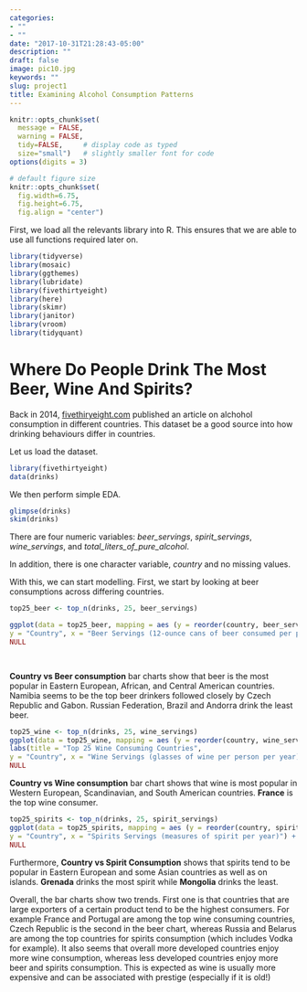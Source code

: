 ```yaml
---
categories:
- ""
- ""
date: "2017-10-31T21:28:43-05:00"
description: ""
draft: false
image: pic10.jpg
keywords: ""
slug: project1
title: Examining Alcohol Consumption Patterns
---
```



```r
knitr::opts_chunk$set(
  message = FALSE, 
  warning = FALSE, 
  tidy=FALSE,     # display code as typed
  size="small")   # slightly smaller font for code
options(digits = 3)

# default figure size
knitr::opts_chunk$set(
  fig.width=6.75, 
  fig.height=6.75,
  fig.align = "center")
```

First, we load all the relevants library into R. This ensures that we are able to use all functions required later on. 

```r
library(tidyverse)
library(mosaic)
library(ggthemes)
library(lubridate)
library(fivethirtyeight)
library(here)
library(skimr)
library(janitor)
library(vroom)
library(tidyquant)
```



# Where Do People Drink The Most Beer, Wine And Spirits?

Back in 2014, [fivethiryeight.com](https://fivethirtyeight.com/features/dear-mona-followup-where-do-people-drink-the-most-beer-wine-and-spirits/) published an article on alchohol consumption in different countries. This dataset be a good source into how drinking behaviours differ in countries.


Let us load the dataset.

```r
library(fivethirtyeight)
data(drinks)

```

We then perform simple EDA.

```r

glimpse(drinks)
skim(drinks)
```

There are four numeric variables: *beer_servings*, *spirit_servings*, *wine_servings*, and *total_liters_of_pure_alcohol*. 

In addition, there is one character variable, *country* and no missing values.


With this, we can start modelling. First, we start by looking at beer consumptions across differing countries. 


```r
top25_beer <- top_n(drinks, 25, beer_servings)

ggplot(data = top25_beer, mapping = aes (y = reorder(country, beer_servings), x = beer_servings)) + geom_col(fill='beige') + labs(title = "Who drinks the most beer?", subtitle = "Top 25 Beer Consuming Countries",
y = "Country", x = "Beer Servings (12-ounce cans of beer consumed per person)") +
NULL

  
```
**Country vs Beer consumption** bar charts show that beer is the most popular in Eastern European, African, and Central American countries. Namibia seems to be the top beer drinkers followed closely by Czech Republic and Gabon.
Russian Federation, Brazil and Andorra drink the least beer.

```r
top25_wine <- top_n(drinks, 25, wine_servings)
ggplot(data = top25_wine, mapping = aes (y = reorder(country, wine_servings), x = wine_servings)) +   geom_col(fill='pink') +
labs(title = "Top 25 Wine Consuming Countries",
y = "Country", x = "Wine Servings (glasses of wine per person per year)") +
NULL

```
**Country vs Wine consumption** bar chart shows that wine is most popular in Western European, Scandinavian, and South American countries. **France** is the top wine consumer.

```r
top25_spirits <- top_n(drinks, 25, spirit_servings)
ggplot(data = top25_spirits, mapping = aes (y = reorder(country, spirit_servings), x = spirit_servings)) + geom_col(fill='light green') + labs(title = "Top 25 Spirits Consuming Countries",
y = "Country", x = "Spirits Servings (measures of spirit per year)") +
NULL

```
Furthermore, **Country vs Spirit Consumption** shows that spirits tend to be popular in Eastern European and some Asian countries as well as on islands. **Grenada** drinks the most spirit while **Mongolia** drinks the least.


Overall, the bar charts show two trends. First one is that countries that are large exporters of a certain product tend to be the highest consumers. For example France and Portugal are among the top wine consuming countries, Czech Republic is the second in the beer chart, whereas Russia and Belarus are among the top countries for spirits consumption (which includes Vodka for example). It also seems that overall more developed countries enjoy more wine consumption, whereas less developed countries enjoy more beer and spirits consumption. This is expected as wine is usually more expensive and can be associated with prestige (especially if it is old!)


